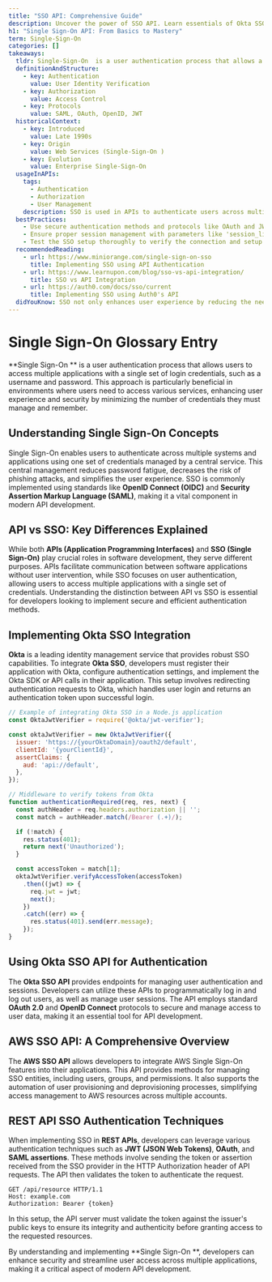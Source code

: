 ```yaml
---
title: "SSO API: Comprehensive Guide"
description: Uncover the power of SSO API. Learn essentials of Okta SSO integration and AWS SSO API. Master REST API SSO authentication. Dive in now.
h1: "Single Sign-On API: From Basics to Mastery"
term: Single-Sign-On 
categories: []
takeaways:
  tldr: Single-Sign-On  is a user authentication process that allows a user to access multiple applications with one set of login credentials.
  definitionAndStructure:
    - key: Authentication
      value: User Identity Verification
    - key: Authorization
      value: Access Control
    - key: Protocols
      value: SAML, OAuth, OpenID, JWT
  historicalContext:
    - key: Introduced
      value: Late 1990s
    - key: Origin
      value: Web Services (Single-Sign-On )
    - key: Evolution
      value: Enterprise Single-Sign-On 
  usageInAPIs:
    tags:
      - Authentication
      - Authorization
      - User Management
    description: SSO is used in APIs to authenticate users across multiple applications, enhancing user experience and security. It is implemented using various protocols like SAML, OAuth, and JWT. API endpoints are used to manage SSO configurations and handle SSO flows.
  bestPractices:
    - Use secure authentication methods and protocols like OAuth and JWT.
    - Ensure proper session management with parameters like 'session_lifetime' and 'idle_session_lifetime'.
    - Test the SSO setup thoroughly to verify the connection and setup.
  recommendedReading:
    - url: https://www.miniorange.com/single-sign-on-sso
      title: Implementing SSO using API Authentication
    - url: https://www.learnupon.com/blog/sso-vs-api-integration/
      title: SSO vs API Integration
    - url: https://auth0.com/docs/sso/current
      title: Implementing SSO using Auth0's API
  didYouKnow: SSO not only enhances user experience by reducing the need for multiple logins but also improves security by minimizing password management issues.
---
```

# Single Sign-On  Glossary Entry

**Single Sign-On ** is a user authentication process that allows users to access multiple applications with a single set of login credentials, such as a username and password. This approach is particularly beneficial in environments where users need to access various services, enhancing user experience and security by minimizing the number of credentials they must manage and remember.

## Understanding Single Sign-On  Concepts

Single Sign-On  enables users to authenticate across multiple systems and applications using one set of credentials managed by a central service. This central management reduces password fatigue, decreases the risk of phishing attacks, and simplifies the user experience. SSO is commonly implemented using standards like **OpenID Connect (OIDC)** and **Security Assertion Markup Language (SAML)**, making it a vital component in modern API development.

## API vs SSO: Key Differences Explained

While both **APIs (Application Programming Interfaces)** and **SSO (Single Sign-On)** play crucial roles in software development, they serve different purposes. APIs facilitate communication between software applications without user intervention, while SSO focuses on user authentication, allowing users to access multiple applications with a single set of credentials. Understanding the distinction between API vs SSO is essential for developers looking to implement secure and efficient authentication methods.

## Implementing Okta SSO Integration

**Okta** is a leading identity management service that provides robust SSO capabilities. To integrate **Okta SSO**, developers must register their application with Okta, configure authentication settings, and implement the Okta SDK or API calls in their application. This setup involves redirecting authentication requests to Okta, which handles user login and returns an authentication token upon successful login.

```javascript
// Example of integrating Okta SSO in a Node.js application
const OktaJwtVerifier = require('@okta/jwt-verifier');

const oktaJwtVerifier = new OktaJwtVerifier({
  issuer: 'https://{yourOktaDomain}/oauth2/default',
  clientId: '{yourClientId}',
  assertClaims: {
    aud: 'api://default',
  },
});

// Middleware to verify tokens from Okta
function authenticationRequired(req, res, next) {
  const authHeader = req.headers.authorization || '';
  const match = authHeader.match(/Bearer (.+)/);

  if (!match) {
    res.status(401);
    return next('Unauthorized');
  }

  const accessToken = match[1];
  oktaJwtVerifier.verifyAccessToken(accessToken)
    .then((jwt) => {
      req.jwt = jwt;
      next();
    })
    .catch((err) => {
      res.status(401).send(err.message);
    });
}
```

## Using Okta SSO API for Authentication

The **Okta SSO API** provides endpoints for managing user authentication and sessions. Developers can utilize these APIs to programmatically log in and log out users, as well as manage user sessions. The API employs standard **OAuth 2.0** and **OpenID Connect** protocols to secure and manage access to user data, making it an essential tool for API development.

## AWS SSO API: A Comprehensive Overview

The **AWS SSO API** allows developers to integrate AWS Single Sign-On features into their applications. This API provides methods for managing SSO entities, including users, groups, and permissions. It also supports the automation of user provisioning and deprovisioning processes, simplifying access management to AWS resources across multiple accounts.

## REST API SSO Authentication Techniques

When implementing SSO in **REST APIs**, developers can leverage various authentication techniques such as **JWT (JSON Web Tokens)**, **OAuth**, and **SAML assertions**. These methods involve sending the token or assertion received from the SSO provider in the HTTP Authorization header of API requests. The API then validates the token to authenticate the request.

```http
GET /api/resource HTTP/1.1
Host: example.com
Authorization: Bearer {token}
```

In this setup, the API server must validate the token against the issuer's public keys to ensure its integrity and authenticity before granting access to the requested resources.

By understanding and implementing **Single Sign-On **, developers can enhance security and streamline user access across multiple applications, making it a critical aspect of modern API development.